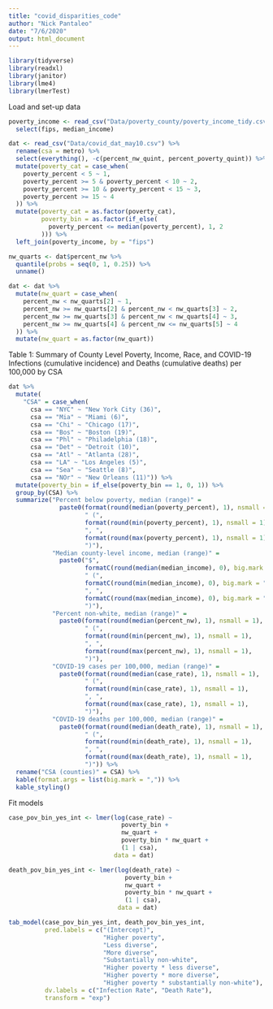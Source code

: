 ```yaml
---
title: "covid_disparities_code"
author: "Nick Pantaleo"
date: "7/6/2020"
output: html_document
---
```


```r
library(tidyverse)
library(readxl)
library(janitor)
library(lme4)
library(lmerTest)
```

Load and set-up data

```r
poverty_income <- read_csv("Data/poverty_county/poverty_income_tidy.csv") %>% 
  select(fips, median_income)

dat <- read_csv("Data/covid_dat_may10.csv") %>% 
  rename(csa = metro) %>% 
  select(everything(), -c(percent_nw_quint, percent_poverty_quint)) %>% 
  mutate(poverty_cat = case_when(
    poverty_percent < 5 ~ 1,
    poverty_percent >= 5 & poverty_percent < 10 ~ 2,
    poverty_percent >= 10 & poverty_percent < 15 ~ 3,
    poverty_percent >= 15 ~ 4
  )) %>% 
  mutate(poverty_cat = as.factor(poverty_cat),
         poverty_bin = as.factor(if_else(
           poverty_percent <= median(poverty_percent), 1, 2
         ))) %>% 
  left_join(poverty_income, by = "fips")

nw_quarts <- dat$percent_nw %>% 
  quantile(probs = seq(0, 1, 0.25)) %>% 
  unname()

dat <- dat %>% 
  mutate(nw_quart = case_when(
    percent_nw < nw_quarts[2] ~ 1,
    percent_nw >= nw_quarts[2] & percent_nw < nw_quarts[3] ~ 2,
    percent_nw >= nw_quarts[3] & percent_nw < nw_quarts[4] ~ 3,
    percent_nw >= nw_quarts[4] & percent_nw <= nw_quarts[5] ~ 4
  )) %>% 
  mutate(nw_quart = as.factor(nw_quart))
```

Table 1: Summary of County Level Poverty, Income, Race, and COVID-19 Infections (cumulative incidence) and Deaths (cumulative deaths) per 100,000 by CSA

```r
dat %>% 
  mutate(
    "CSA" = case_when(
      csa == "NYC" ~ "New York City (36)",
      csa == "Mia" ~ "Miami (6)",
      csa == "Chi" ~ "Chicago (17)",
      csa == "Bos" ~ "Boston (19)",
      csa == "Phl" ~ "Philadelphia (18)",
      csa == "Det" ~ "Detroit (10)",
      csa == "Atl" ~ "Atlanta (28)",
      csa == "LA" ~ "Los Angeles (5)",
      csa == "Sea" ~ "Seattle (8)",
      csa == "NOr" ~ "New Orleans (11)")) %>% 
  mutate(poverty_bin = if_else(poverty_bin == 1, 0, 1)) %>% 
  group_by(CSA) %>% 
  summarize("Percent below poverty, median (range)" = 
              paste0(format(round(median(poverty_percent), 1), nsmall = 1),
                     " (",
                     format(round(min(poverty_percent), 1), nsmall = 1),
                     ", ",
                     format(round(max(poverty_percent), 1), nsmall = 1),
                     ")"),
            "Median county-level income, median (range)" =
              paste0("$",
                     formatC(round(median(median_income), 0), big.mark = ",", mode = "integer"),
                     " (",
                     formatC(round(min(median_income), 0), big.mark = ",", mode = "integer"),
                     ", ",
                     formatC(round(max(median_income), 0), big.mark = ",", mode = "integer"),
                     ")"),
            "Percent non-white, median (range)" =
              paste0(format(round(median(percent_nw), 1), nsmall = 1),
                     " (",
                     format(round(min(percent_nw), 1), nsmall = 1),
                     ", ",
                     format(round(max(percent_nw), 1), nsmall = 1),
                     ")"),
            "COVID-19 cases per 100,000, median (range)" =
              paste0(format(round(median(case_rate), 1), nsmall = 1),
                     " (",
                     format(round(min(case_rate), 1), nsmall = 1),
                     ", ",
                     format(round(max(case_rate), 1), nsmall = 1),
                     ")"),
            "COVID-19 deaths per 100,000, median (range)" =
              paste0(format(round(median(death_rate), 1), nsmall = 1),
                     " (",
                     format(round(min(death_rate), 1), nsmall = 1),
                     ", ",
                     format(round(max(death_rate), 1), nsmall = 1),
                     ")")) %>% 
  rename("CSA (counties)" = CSA) %>% 
  kable(format.args = list(big.mark = ",")) %>% 
  kable_styling()
```

Fit models

```r
case_pov_bin_yes_int <- lmer(log(case_rate) ~
                               poverty_bin + 
                               nw_quart +
                               poverty_bin * nw_quart +
                               (1 | csa),
                             data = dat)

death_pov_bin_yes_int <- lmer(log(death_rate) ~
                                poverty_bin + 
                                nw_quart + 
                                poverty_bin * nw_quart +
                                (1 | csa),
                              data = dat)

tab_model(case_pov_bin_yes_int, death_pov_bin_yes_int,
          pred.labels = c("(Intercept)",
                          "Higher poverty",
                          "Less diverse",
                          "More diverse",
                          "Substantially non-white",
                          "Higher poverty * less diverse",
                          "Higher poverty * more diverse",
                          "Higher poverty * substantially non-white"),
          dv.labels = c("Infection Rate", "Death Rate"),
          transform = "exp")
```

